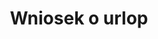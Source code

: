 ---
slug: wniosek-o-urlop
title: Wniosek o urlop
categories: [biznes, praca]
priceId: price_1NlA7oDqWXJnMCTYX7UiN7Rh
draft: true
---